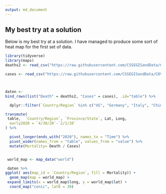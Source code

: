 ```yaml
---
output: md_document
---
```


## My best try at a solution

Below is my best try at a solution. I have managed to produce some sort of heat map for the first set of data. 

```r
library(tidyverse)
library(maps)
deaths2 <- read_csv("https://raw.githubusercontent.com/CSSEGISandData/COVID-19/master/csse_covid_19_data/csse_covid_19_time_series/time_series_covid19_deaths_global.csv")

cases <- read_csv("https://raw.githubusercontent.com/CSSEGISandData/COVID-19/master/csse_covid_19_data/csse_covid_19_time_series/time_series_covid19_confirmed_global.csv")



daten <-
bind_rows(list("Death" = deaths2, "Cases" = cases), .id="table") %>% 

  dplyr::filter(`Country/Region` %in% c("US", "Germany", "Italy", "China", "Korea, South", "New Zealand", "Senegal")) %>% 

transmute(
 table,  `Country/Region`, `Province/State`, Lat, Long, 
  early2020 = `4/30/20`-`2/1/20`
) %>% 

  pivot_longer(ends_with("2020"), names_to = "Time") %>% 
  pivot_wider(names_from = "table", values_from = "value") %>% 
  mutate(Mortality= Death / Cases)


 world_map <- map_data("world")

 daten %>%  
ggplot( aes(map_id = `Country/Region`, fill = Mortality)) +
  geom_map(map = world_map) +
 expand_limits(x = world_map$long, y = world_map$lat) +
  coord_map("conic", lat0 = 30)
```
